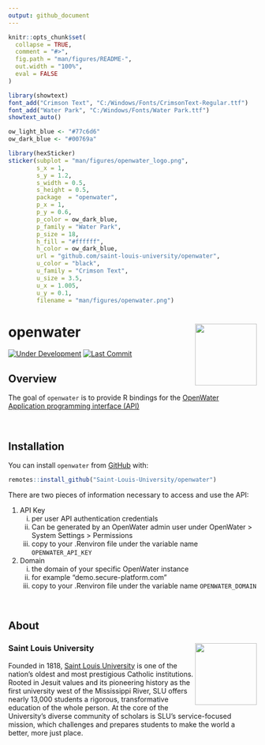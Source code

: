 ```yaml
---
output: github_document
---
```


<!-- README.md is generated from README.Rmd. Please edit that file -->

```r
knitr::opts_chunk$set(
  collapse = TRUE,
  comment = "#>",
  fig.path = "man/figures/README-",
  out.width = "100%", 
  eval = FALSE
)
```

```r
library(showtext)
font_add("Crimson Text", "C:/Windows/Fonts/CrimsonText-Regular.ttf")
font_add("Water Park", "C:/Windows/Fonts/Water Park.ttf")
showtext_auto()

ow_light_blue <- "#77c6d6"
ow_dark_blue <- "#00769a"

library(hexSticker)
sticker(subplot = "man/figures/openwater_logo.png", 
        s_x = 1, 
        s_y = 1.2, 
        s_width = 0.5, 
        s_height = 0.5, 
        package  = "openwater", 
        p_x = 1, 
        p_y = 0.6, 
        p_color = ow_dark_blue, 
        p_family = "Water Park", 
        p_size = 18, 
        h_fill = "#ffffff", 
        h_color = ow_dark_blue, 
        url = "github.com/saint-louis-university/openwater", 
        u_color = "black", 
        u_family = "Crimson Text", 
        u_size = 3.5, 
        u_x = 1.005, 
        u_y = 0.1, 
        filename = "man/figures/openwater.png")
```

# openwater <img src="man/figures/openwater.png" align="right" width="125px" />

<!-- badges: start -->
[![Under Development](https://img.shields.io/badge/status-under%20development-red.svg)](https://github.com/Saint-Louis-University/openwater)
[![Last Commit](https://img.shields.io/github/last-commit/Saint-Louis-University/openwater.svg)](https://github.com/Saint-Louis-University/openwater/commits/master)
<!-- badges: end -->

## Overview

The goal of `openwater` is to provide R bindings for the [OpenWater](https://help.getopenwater.com/en/articles/3110614-openwater-rest-api) [Application programming interface (API)](https://en.wikipedia.org/wiki/Application_programming_interface)

<br />

## Installation

You can install `openwater` from [GitHub](https://github.com/saint-louis-university/openwater) with:

```r
remotes::install_github("Saint-Louis-University/openwater")
```

There are two pieces of information necessary to access and use the API:

1. API Key
    i. per user API authentication credentials
    ii. Can be generated by an OpenWater admin user under OpenWater > System Settings > Permissions
    iii. copy to your .Renviron file under the variable name `OPENWATER_API_KEY`
2. Domain
    i. the domain of your specific OpenWater instance
    ii. for example "demo.secure-platform.com"
    iii. copy to your .Renviron file under the variable name `OPENWATER_DOMAIN`

<br />

## About

### Saint Louis University <img src="man/figures/edu.slu.marcom-logowithyear_rgb.png" align="right" width="125px" />
Founded in 1818, [Saint Louis University](https://www.slu.edu) is one of the nation’s oldest and most prestigious Catholic institutions. Rooted in Jesuit values and its pioneering history as the first university west of the Mississippi River, SLU offers nearly 13,000 students a rigorous, transformative education of the whole person. At the core of the University’s diverse community of scholars is SLU’s service-focused mission, which challenges and prepares students to make the world a better, more just place.
